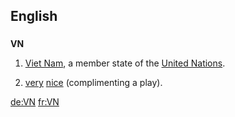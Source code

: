 ==English==
==={{abbreviation}}===
'''VN'''
#[[Viet Nam]], a member state of the [[United Nations]].
#{{online gaming}} [[very]] [[nice]] (complimenting a play).

[[de:VN]]
[[fr:VN]]